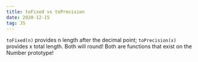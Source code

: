 ```yaml
---
title: toFixed vs toPrecision
date: 2020-12-15
tag: JS
---
```



`toFixed(n)` provides n length after the decimal point; `toPrecision(x)` provides x total length.
Both will round! Both are functions that exist on the Number prototype!
